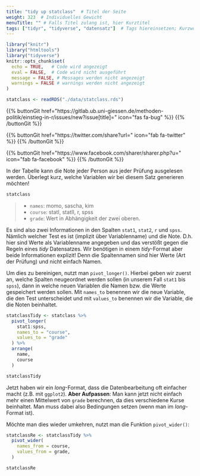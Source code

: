 ```yaml
---
title: "tidy up statclass"  # Titel der Seite
weight: 323  # Individuelles Gewicht 
menuTitle: "" # Falls Titel zulang ist, hier Kurztitel
tags: ["tidyr", "tidyverse", "datensatz"]  # Tags hiereinsetzen; Kurzwort, was auf der Seite passsiert
---
```

```r
library("knitr")
library("htmltools")
library("tidyverse")
knitr::opts_chunk$set(
  echo = TRUE,   # Code wird angezeigt
  eval = FALSE,  # Code wird nicht ausgeführt
  message = FALSE, # Messages werden nicht angezeigt
  warnings = FALSE # warnings werden nicht angezeigt
)

statclass <- readRDS("./data/statclass.rds")
```

{{% buttonGit href=\"https\:\/\/gitlab.ub.uni-giessen.de\/methoden-politik\/einstieg-in-r\/issues\/new?issue[title]=\" icon=\"fas fa-bug\" %}} {{% /buttonGit %}} 

{{% buttonGit href=\"https\:\/\/twitter.com\/share?url=\" icon=\"fab fa-twitter\" %}} {{% /buttonGit %}}

{{% buttonGit href=\"https\:\/\/www.facebook.com\/sharer\/sharer.php?u=\" icon=\"fab fa-facebook\" %}} {{% /buttonGit %}}

In der Tabelle kann die Note jeder Person aus jeder Prüfung ausgelesen werden. Überlegt kurz, welche Variablen wir bei diesem Satz generieren möchten!

```r
statclass
```

> - `names`: momo, sascha, kim
> - `course`: statI, statII, r, spss
> - `grade`: Wert in Abhängigkeit der zwei oberen.

Es sind also zwei Informationen in den Spalten `stat1`, `stat2`, `r` und `spss`. Nämlich welcher Test es ist (implizit über Variablenname) und die Note. D.h. hier sind Werte als Variablenname angegeben und das verstößt gegen die Regeln eines *tidy* Datensatzes. Wir benötigen in einem *tidy*-Format aber beide Informationen explizit! Denn die Spaltennamen sind hier Werte (Art der Prüfung) und nicht einfach Namen.

Um dies zu bereinigen, nutzt man `pivot_longer()`. Hierbei geben wir zuerst an, welche Spalten neugeordnet werden sollen (in unserem Fall `stat1` bis `spss`), dann in welche neuen Variablen die Namen bzw. die Werte gespeichert werden sollen. Mit `names_to` benennen wir die neue Variable, die den Test unterscheidet und mit `values_to` benennen wir die Variable, die die Noten beinhaltet. 

``` r
statclassTidy <- statclass %>% 
  pivot_longer(
    stat1:spss, 
    names_to = "course", 
    values_to = "grade"
  ) %>% 
  arrange(
    name,
    course
  )

statclassTidy
```

Jetzt haben wir ein *long*-Format, dass die Datenbearbeitung oft einfacher macht (z.B. mit `ggplot2`). **Aber Aufpassen**: Man kann jetzt nicht einfach mehr einen Mittelwert von `grade` berechnen, da dies verschiedene Kurse beinhaltet. Man muss dabei also Bedingungen setzen (wenn man im *long*-Format ist).

Möchte man dies wieder umkehren, nutzt man die Funktion `pivot_wider()`:
``` r
statclassRe <- statclassTidy %>% 
  pivot_wider(
    names_from = course, 
    values_from = grade, 
  )

statclassRe
```
